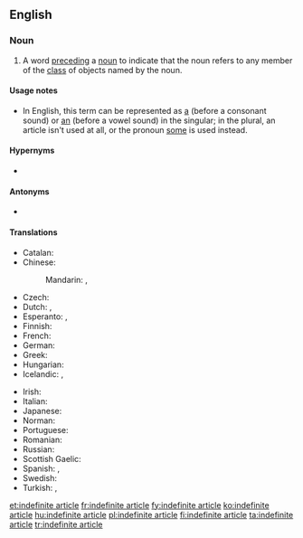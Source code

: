 {{also|indefinite-article}}
==English==
{{wikipedia|Article (grammar)}}

===Noun===
{{en-noun}}

# {{lb|en|grammar}} A word [[precede|preceding]] a [[noun]] to indicate that the noun refers to any member of the [[class]] of objects named by the noun.

====Usage notes====
* In English, this term can be represented as [[a]] (before a consonant sound) or [[an]] (before a vowel sound) in the singular; in the plural, an article isn't used at all, or the pronoun [[some]] is used instead.

====Hypernyms====
* {{l|en|article}}

====Antonyms====
* {{l|en|definite article}}

====Translations====
{{trans-top|word preceding a noun to indicate any member of the class of objects}}
* Catalan: {{t|ca|article indefinit}}
* Chinese:
*: Mandarin: {{t|cmn|不定冠詞|sc=Hani}}, {{t|cmn|不定冠词|tr=bùdìng guàncí|sc=Hani}}
* Czech: {{t|cs|neurčitý člen|m}}
* Dutch: {{t|nl|lidwoord van onbepaaldheid}}, {{t+|nl|onbepaald lidwoord|n}}
* Esperanto: {{t|eo|artikolo nedefinida}}, {{t|eo|nedefinida artikolo}}
* Finnish: {{t+|fi|epämääräinen artikkeli}}
* French: {{t+|fr|article indéfini|m}}
* German: {{t+|de|unbestimmter Artikel|m}}
* Greek: {{t|el|αόριστο άρθρο|n}}
* Hungarian: {{t+|hu|határozatlan névelő}}
* Icelandic: {{t+|is|óákveðinn greinir|m}}, {{t|is|óákv. gr.|m}}
{{trans-mid}}
* Irish: {{t|ga|alt éiginnte}}
* Italian: {{t|it|articolo indefinito|m}}
* Japanese: {{t|ja|不定冠詞|tr=ふていかんし, futei kanshi}}
* Norman: {{t|nrf|articl'ye îndéfinnie|f}}
* Portuguese: {{t+|pt|artigo indefinido|m}}
* Romanian: {{t+|ro|articol nehotărât|n}}
* Russian: {{t+|ru|неопределённый арти́кль|m}}
* Scottish Gaelic: {{t|gd|alt neo-chinnteach}}
* Spanish: {{t+|es|artículo indefinido|m}}, {{t+|es|artículo indeterminado}}
* Swedish: {{t|sv|obestämd artikel|c}}
* Turkish: {{t|tr|belirsiz harfitarif}}, {{t|tr|belirsiz tanımlık}}
{{trans-bottom}}

[[et:indefinite article]]
[[fr:indefinite article]]
[[fy:indefinite article]]
[[ko:indefinite article]]
[[hu:indefinite article]]
[[pl:indefinite article]]
[[fi:indefinite article]]
[[ta:indefinite article]]
[[tr:indefinite article]]